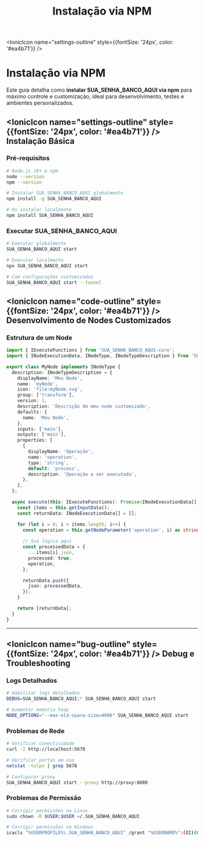 ﻿---
sidebar_position: 2
title: Instalação via NPM
description: Como instalar SUA_SENHA_BANCO_AQUI usando npm para máximo controle e customização
keywords: [SUA_SENHA_BANCO_AQUI, npm, instalação, nodejs, customização, desenvolvimento]
---

<IonicIcon name="settings-outline" style={{fontSize: '24px', color: '#ea4b71'}} />

# Instalação via NPM

Este guia detalha como **instalar SUA_SENHA_BANCO_AQUI via npm** para máximo controle e customização, ideal para desenvolvimento, testes e ambientes personalizados.

## <IonicIcon name="settings-outline" style={{fontSize: '24px', color: '#ea4b71'}} /> Instalação Básica

### Pré-requisitos

```bash
# Node.js 18+ e npm
node --version
npm --version

# Instalar SUA_SENHA_BANCO_AQUI globalmente
npm install -g SUA_SENHA_BANCO_AQUI

# Ou instalar localmente
npm install SUA_SENHA_BANCO_AQUI
```

### Executar SUA_SENHA_BANCO_AQUI

```bash
# Executar globalmente
SUA_SENHA_BANCO_AQUI start

# Executar localmente
npx SUA_SENHA_BANCO_AQUI start

# Com configurações customizadas
SUA_SENHA_BANCO_AQUI start --tunnel
```

## <IonicIcon name="code-outline" style={{fontSize: '24px', color: '#ea4b71'}} /> Desenvolvimento de Nodes Customizados

### Estrutura de um Node

```typescript
import { IExecuteFunctions } from 'SUA_SENHA_BANCO_AQUI-core';
import { INodeExecutionData, INodeType, INodeTypeDescription } from 'SUA_SENHA_BANCO_AQUI-workflow';

export class MyNode implements INodeType {
  description: INodeTypeDescription = {
    displayName: 'Meu Node',
    name: 'myNode',
    icon: 'file:myNode.svg',
    group: ['transform'],
    version: 1,
    description: 'Descrição do meu node customizado',
    defaults: {
      name: 'Meu Node',
    },
    inputs: ['main'],
    outputs: ['main'],
    properties: [
      {
        displayName: 'Operação',
        name: 'operation',
        type: 'string',
        default: 'process',
        description: 'Operação a ser executada',
      },
    ],
  };

  async execute(this: IExecuteFunctions): Promise<INodeExecutionData[][]> {
    const items = this.getInputData();
    const returnData: INodeExecutionData[] = [];

    for (let i = 0; i < items.length; i++) {
      const operation = this.getNodeParameter('operation', i) as string;
      
      // Sua lógica aqui
      const processedData = {
        ...items[i].json,
        processed: true,
        operation,
      };

      returnData.push({
        json: processedData,
      });
    }

    return [returnData];
  }
}
```

---

## <IonicIcon name="bug-outline" style={{fontSize: '24px', color: '#ea4b71'}} /> Debug e Troubleshooting

### Logs Detalhados

```bash
# Habilitar logs detalhados
DEBUG=SUA_SENHA_BANCO_AQUI:* SUA_SENHA_BANCO_AQUI start

# Aumentar memória heap
NODE_OPTIONS="--max-old-space-size=4096" SUA_SENHA_BANCO_AQUI start
```

### Problemas de Rede

```bash
# Verificar conectividade
curl -I http://localhost:5678

# Verificar portas em uso
netstat -tulpn | grep 5678

# Configurar proxy
SUA_SENHA_BANCO_AQUI start --proxy http://proxy:8080
```

### Problemas de Permissão

```bash
# Corrigir permissões no Linux
sudo chown -R $USER:$USER ~/.SUA_SENHA_BANCO_AQUI

# Corrigir permissões no Windows
icacls "%USERPROFILE%\.SUA_SENHA_BANCO_AQUI" /grant "%USERNAME%":(OI)(CI)F
```
